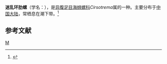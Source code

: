 {{Speciesbox
| taxon = Cirsotrema perplexum
| binomial_authority = (Pease)
}}
'''迷乱环肋螺'''（学名：''{{lang|la|Cirsotrema perplexum}}''），是[[异腹足目|异腹足目]][[海蛳螺科|海蛳螺科]]''Cirsotrema''属的一种。主要分布于[[中国大陆|中国大陆]]，常栖息在潮下带。<ref>{{cite web|url=http://shell.sinica.edu.tw/chinese/shellbase_detail.php?science_no=5723|title=国际贝库：迷乱环肋螺|publisher=台湾贝类资料库|accessdate=2009-08-11|archive-date=2016-03-04|archive-url=https://web.archive.org/web/20160304204521/http://shell.sinica.edu.tw/chinese/shellbase_detail.php?science_no=5723|dead-url=no}}</ref>

== 参考文献 ==
{{reflist}}

{{taxonbar}}
[[Category:海蛳螺科|M]]